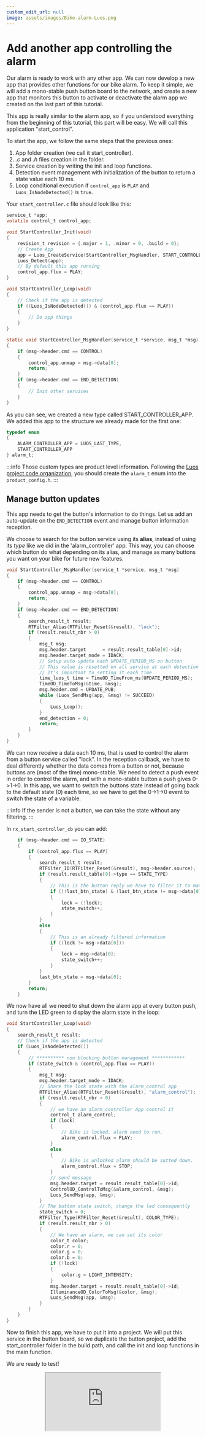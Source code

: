 ```yaml
---
custom_edit_url: null
image: assets/images/Bike-alarm-Luos.png
---
```



# Add another app controlling the alarm

Our alarm is ready to work with any other app. We can now develop a new app that provides other functions for our bike alarm.
To keep it simple, we will add a mono-stable push button board to the network, and create a new app that monitors this button to activate or deactivate the alarm app we created on the last part of this tutorial.

This app is really similar to the alarm app, so if you understood everything from the beginning of this tutorial, this part will be easy. We will call this application "start_control".

To start the app, we follow the same steps that the previous ones:

1.  App folder creation (we call it start_controller).
2.  _.c_ and _.h_ files creation in the folder.
3.  Service creation by writing the init and loop functions.
4.  Detection event management with initialization of the button to return a state value each 10 ms.
5.  Loop conditional execution if `control_app` is `PLAY` and `Luos_IsNodeDetected()` is `true`.

Your `start_controller.c` file should look like this:

```c
service_t *app;
volatile control_t control_app;

void StartController_Init(void)
{
    revision_t revision = {.major = 1, .minor = 0, .build = 0};
    // Create App
    app = Luos_CreateService(StartController_MsgHandler, START_CONTROLLER_APP, "start_control", revision);
    Luos_Detect(app);
    // By default this app running
    control_app.flux = PLAY;
}

void StartController_Loop(void)
{
    // Check if the app is detected
    if ((Luos_IsNodeDetected()) & (control_app.flux == PLAY))
    {
        // Do app things
    }
}

static void StartController_MsgHandler(service_t *service, msg_t *msg)
{
    if (msg->header.cmd == CONTROL)
    {
        control_app.unmap = msg->data[0];
        return;
    }
    if (msg->header.cmd == END_DETECTION)
    {
        // Init other services
    }
}
```

As you can see, we created a new type called START_CONTROLLER_APP. We added this app to the structure we already made for the first one:

```c
typedef enum
{
    ALARM_CONTROLLER_APP = LUOS_LAST_TYPE,
    START_CONTROLLER_APP
} alarm_t;
```

:::info
Those custom types are product level information. Following the [Luos project code organization](https://www.luos.io/documentation/next/luos-technology/basics/organization), you should create the `alarm_t` enum into the `product_config.h`.
:::

## Manage button updates

This app needs to get the button's information to do things. Let us add an auto-update on the `END_DETECTION` event and manage button information reception.

We choose to search for the button service using its **alias**, instead of using its _type_ like we did in the 'alarm_controller' app. This way, you can choose which button do what depending on its alias, and manage as many buttons you want on your bike for future new features.

```c
void StartController_MsgHandler(service_t *service, msg_t *msg)
{
    if (msg->header.cmd == CONTROL)
    {
        control_app.unmap = msg->data[0];
        return;
    }
    if (msg->header.cmd == END_DETECTION)
    {
        search_result_t result;
        RTFilter_Alias(RTFilter_Reset(&result), "lock");
        if (result.result_nbr > 0)
        {
            msg_t msg;
            msg.header.target      = result.result_table[0]->id;
            msg.header.target_mode = IDACK;
            // Setup auto update each UPDATE_PERIOD_MS on button
            // This value is resetted on all service at each detection
            // It's important to setting it each time.
            time_luos_t time = TimeOD_TimeFrom_ms(UPDATE_PERIOD_MS);
            TimeOD_TimeToMsg(&time, &msg);
            msg.header.cmd = UPDATE_PUB;
            while (Luos_SendMsg(app, &msg) != SUCCEED)
            {
                Luos_Loop();
            }
            end_detection = 0;
            return;
        }
    }
}
```

We can now receive a data each 10 ms, that is used to control the alarm from a button service called "lock".
In the reception callback, we have to deal differently whether the data comes from a button or not, because buttons are (most of the time) mono-stable. We need to detect a push event in order to control the alarm, and with a mono-stable button a push gives 0->1->0. In this app, we want to switch the buttons state instead of going back to the default state (0) each time, so we have to get the 0->1->0 event to switch the state of a variable.

:::info
If the sender is not a button, we can take the state without any filtering.
:::

In `rx_start_controller_cb` you can add:

```c
    if (msg->header.cmd == IO_STATE)
    {
        if (control_app.flux == PLAY)
        {
            search_result_t result;
            RTFilter_ID(RTFilter_Reset(&result), msg->header.source);
            if (result.result_table[0]->type == STATE_TYPE)
            {
                // This is the button reply we have to filter it to manage monostability
                if ((!last_btn_state) & (last_btn_state != msg->data[0]))
                {
                    lock = (!lock);
                    state_switch++;
                }
            }
            else
            {
                // This is an already filtered information
                if ((lock != msg->data[0]))
                {
                    lock = msg->data[0];
                    state_switch++;
                }
            }
            last_btn_state = msg->data[0];
        }
        return;
    }
```

We now have all we need to shut down the alarm app at every button push, and turn the LED green to display the alarm state in the loop:

```c
void StartController_Loop(void)
{
    search_result_t result;
    // Check if the app is detected
    if (Luos_IsNodeDetected())
    {
        // ********** non blocking button management ************
        if (state_switch & (control_app.flux == PLAY))
        {
            msg_t msg;
            msg.header.target_mode = IDACK;
            // Share the lock state with the alarm_control app
            RTFilter_Alias(RTFilter_Reset(&result), "alarm_control");
            if (result.result_nbr > 0)
            {
                // we have an alarm_controller App control it
                control_t alarm_control;
                if (lock)
                {
                    // Bike is locked, alarm need to run.
                    alarm_control.flux = PLAY;
                }
                else
                {
                    // Bike is unlocked alarm should be sutted down.
                    alarm_control.flux = STOP;
                }
                // send message
                msg.header.target = result.result_table[0]->id;
                ControlOD_ControlToMsg(&alarm_control, &msg);
                Luos_SendMsg(app, &msg);
            }
            // The button state switch, change the led consequently
            state_switch = 0;
            RTFilter_Type(RTFilter_Reset(&result), COLOR_TYPE);
            if (result.result_nbr > 0)
            {
                // We have an alarm, we can set its color
                color_t color;
                color.r = 0;
                color.g = 0;
                color.b = 0;
                if (!lock)
                {
                    color.g = LIGHT_INTENSITY;
                }
                msg.header.target = result.result_table[0]->id;
                IlluminanceOD_ColorToMsg(&color, &msg);
                Luos_SendMsg(app, &msg);
            }
        }
    }
}
```

Now to finish this app, we have to put it into a project. We will put this service in the button board, so we duplicate the button project, add the start_controller folder in the build path, and call the init and loop functions in the main function.

We are ready to test!

<div align="center">
  <iframe
    className="player_iframe"
    src="https://www.youtube.com/embed/MkMaTIgZ2G4"
    allow="accelerometer; autoplay; encrypted-media; gyroscope; picture-in-picture; fullscreen"
  ></iframe>
</div>
